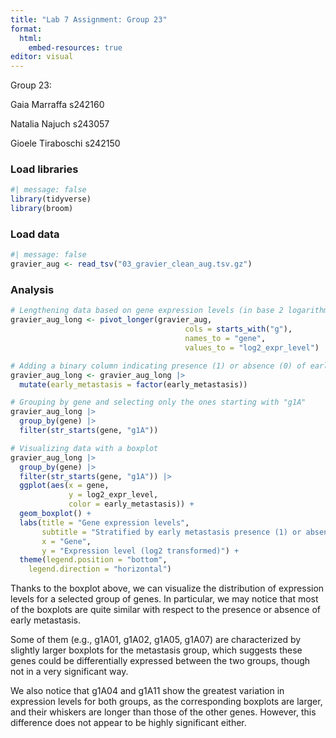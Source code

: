 ```yaml
---
title: "Lab 7 Assignment: Group 23"
format:
  html:
    embed-resources: true
editor: visual
---
```


Group 23:

Gaia Marraffa s242160

Natalia Najuch s243057

Gioele Tiraboschi s242150

### Load libraries

```r
#| message: false
library(tidyverse)
library(broom)
```

### Load data

```r
#| message: false
gravier_aug <- read_tsv("03_gravier_clean_aug.tsv.gz")
```

### Analysis

```r
# Lengthening data based on gene expression levels (in base 2 logarithm)
gravier_aug_long <- pivot_longer(gravier_aug,
                                       cols = starts_with("g"),
                                       names_to = "gene",
                                       values_to = "log2_expr_level")

# Adding a binary column indicating presence (1) or absence (0) of early metastatis
gravier_aug_long <- gravier_aug_long |>
  mutate(early_metastasis = factor(early_metastasis))
```

```r
# Grouping by gene and selecting only the ones starting with "g1A"
gravier_aug_long |>
  group_by(gene) |>
  filter(str_starts(gene, "g1A"))
```

```r
# Visualizing data with a boxplot
gravier_aug_long |>
  group_by(gene) |>
  filter(str_starts(gene, "g1A")) |>
  ggplot(aes(x = gene,
             y = log2_expr_level,
             color = early_metastasis)) +
  geom_boxplot() +
  labs(title = "Gene expression levels",
       subtitle = "Stratified by early metastasis presence (1) or absence (0)",
       x = "Gene",
       y = "Expression level (log2 transformed)") +
  theme(legend.position = "bottom",  
    legend.direction = "horizontal")
```

Thanks to the boxplot above, we can visualize the distribution of expression levels for a selected group of genes. In particular, we may notice that most of the boxplots are quite similar with respect to the presence or absence of early metastasis.

Some of them (e.g., g1A01, g1A02, g1A05, g1A07) are characterized by slightly larger boxplots for the metastasis group, which suggests these genes could be differentially expressed between the two groups, though not in a very significant way.

We also notice that g1A04 and g1A11 show the greatest variation in expression levels for both groups, as the corresponding boxplots are larger, and their whiskers are longer than those of the other genes. However, this difference does not appear to be highly significant either.
